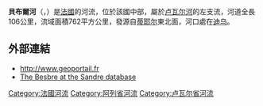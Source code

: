 {{noteTA|G1=法国地名}}
{{Infobox river
| name              = 貝布爾河
| image             = Jaligny_042.jpg
| image_caption     = 貝布爾河流經[[贝布尔河畔雅利尼|贝布尔河畔雅利尼]]
| map               = Besbre.png
| source1_location  = [[法國中央高原|法國中央高原]] 
| mouth_location    = [[卢瓦尔河|卢瓦尔河]]
| mouth_coordinates = {{coord|46|33|10|N|3|43|54|E|name=Loire-Allier|display=inline,title}}
| progression       = {{RLoire}}
| subdivision_type1 = 國家
| subdivision_name1 = [[法國|法國]]
| length            = {{convert|106|km|mi|abbr=on}}
| source1_elevation = 
| discharge1_avg    = 
| basin_size        = {{convert|762|km2|mi2|abbr=on}}
}}
'''貝布爾河'''（{{lang-fr|Besbre}}，{{IPA-fr|bɛbʁ}}）是[[法國|法國]]的河流，位於該國中部，屬於[[卢瓦尔河|卢瓦尔河]]的左支流，河道全長106公里，流域面積762平方公里，發源自[[蒂耶尔|蒂耶尔]]東北面，河口處在[[迪乌|迪乌]]。

==外部連結==
*http://www.geoportail.fr{{Wayback|url=http://www.geoportail.fr/ |date=20101215171356 }}
*[http://sandre.eaufrance.fr/app/chainage/courdo/htm/K15-030-.php?cg=K15-030- The Besbre at the Sandre database]

{{France-geo-stub}}
[[Category:法國河流|Category:法國河流]]
[[Category:阿列省河流|Category:阿列省河流]]
[[Category:卢瓦尔省河流|Category:卢瓦尔省河流]]